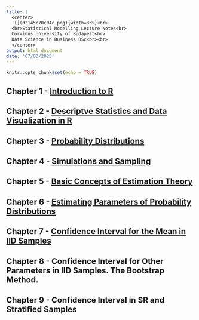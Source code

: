 ```yaml
---
title: |
  <center>
  ![](d2145c70c04c.png){width=35%}<br> 
  <br>Statistical Modelling Lecture Notes<br>
  Corvinus University of Budapest<br>
  Data Science in Business BSc<br><br>
  </center> 
output: html_document
date: '07/03/2025'
---
```


```r
knitr::opts_chunk$set(echo = TRUE)
```

## Chapter 1 - <a href="Chapter01.html" target="_blank">Introduction to R</a>

## Chapter 2 - <a href="Chapter02.html" target="_blank">Descriptve Statistics and Data Visualization in R</a>

## Chapter 3 - <a href="Chapter03.html" target="_blank">Probability Distributions</a>

## Chapter 4 - <a href="Chapter04.html" target="_blank">Simulations and Sampling</a>

## Chapter 5 - <a href="Chapter05.html" target="_blank">Basic Concepts of Estimation Theory</a>

## Chapter 6 - <a href="Chapter06.html" target="_blank">Estimating Parameters of Probability Distributions</a>

## Chapter 7 - <a href="Chapter07.html" target="_blank">Confidence Interval for the Mean in IID Samples</a>

## Chapter 8 - Confidence Interval for Other Parameters in IID Samples. The Bootstrap Method.

## Chapter 9 - Confidence Interval in SR and Stratified Samples

